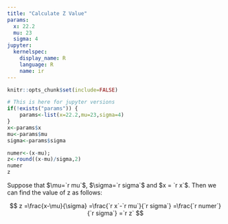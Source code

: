 ```yaml
---
title: "Calculate Z Value"
params:
  x: 22.2
  mu: 23 
  sigma: 4 
jupyter:
  kernelspec:
    display_name: R
    language: R
    name: ir
---
```


```r
knitr::opts_chunk$set(include=FALSE)
```

```r
# This is here for jupyter versions
if(!exists("params")) {
    params<-list(x=22.2,mu=23,sigma=4)
}
x<-params$x
mu<-params$mu 
sigma<-params$sigma 
```

```r
numer<-(x-mu); 
z<-round((x-mu)/sigma,2)
numer
z
```

Suppose that $\mu=`r mu`$, $\sigma=`r sigma`$ and $x = `r x`$. Then we can find the value of z as follows:

$$
z =\frac{x-\mu}{\sigma} =\frac{`r x`-`r mu`}{`r sigma`} =\frac{`r numer`}{`r sigma`} =`r z`
$$
